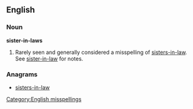 ==English==

===Noun===
'''sister-in-laws'''

# Rarely seen and generally considered a misspelling of [[sisters-in-law]].  See [[sister-in-law]] for notes.

===Anagrams===
* [[sisters-in-law#English|sisters-in-law]]

[[Category:English misspellings]]